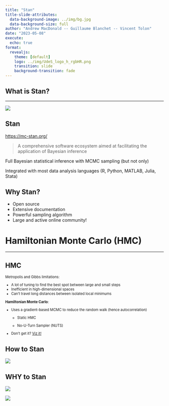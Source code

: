 ```yaml
---
title: "Stan"
title-slide-attributes: 
  data-background-image: ../img/bg.jpg
  data-background-size: full
author: "Andrew MacDonald -- Guillaume Blanchet -- Vincent Tolon"
date: "2023-05-08"
execute:
  echo: true
format: 
  revealjs:
    theme: [default]
    logo: ../img/UdeS_logo_h_rgbHR.png
    transition: slide
    background-transition: fade
---
```


## What is Stan?
<hr width="100%" align="left" size="0.3" color="orange"></hr>

![](https://mc-stan.org/images/stan_logo.png)


## Stan

[https://mc-stan.org/](https://mc-stan.org/)

> A comprehensive software ecosystem aimed at facilitating the application of Bayesian inference

Full Bayesian statistical inference with MCMC sampling (but not only)

Integrated with most data analysis languages (R, Python, MATLAB, Julia, Stata)


## Why Stan?

* Open source
* Extensive documentation
* Powerful sampling algorithm
* Large and active online community!


# Hamiltonian Monte Carlo (HMC)
<hr width="100%" align="left" size="0.3" color="orange"></hr>

## HMC

:::{style="font-size: 0.8em"}
Metropolis and Gibbs limitations:

- A lot of tuning to find the best spot between large and small steps
- Inefficient in high-dimensional spaces
- Can't travel long distances between isolated local minimums


**Hamiltonian Monte Carlo**:

- Uses a gradient-based MCMC to reduce the random walk (hence autocorrelation)

  - Static HMC

  - No-U-Turn Sampler (NUTS)

- Don't get it? [Viz it!](https://arogozhnikov.github.io/2016/12/19/markov_chain_monte_carlo.html)
:::

## How to Stan

![](../img/sucre.jpg){fig-align="center"}

## WHY to Stan

![](../img/standiscourse.png)

![](../img/whiteboard.png)
